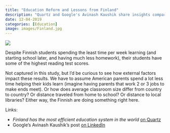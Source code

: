 ```yaml
---
title: "Education Reform and Lessons from Finland"
description: "Quartz and Google's Avinash Kaushik share insights comparing national education systems, test performance, and time spent on learning."
date: 12-04-2019
categories: [Education]
image: images/Finland.jpg
---
```


![](./images/Finland.jpg)

Despite Finnish students spending the least time per week learning (and starting school later, and having much less homework), their students have some of the highest reading test scores.

Not captured in this study, but I'd be curious to see how external factors impact these results. We have to assume American parents spend a lot less time helping their kids learn (imagine having parents that work 2 or 3 jobs to make ends meet). Or how does average classroom size differ from country to country? Or distance traveled from home to school? Or distance to local libraries? Either way, the Finnish are doing something right here.

Links:

* _Finland has the most efficient education system in the world_ [on Quartz](https://qz.com/1759598/finland-has-the-most-efficient-education-system-in-the-world/)
* Google's Avinash Kaushik's post [on LinkedIn](https://www.linkedin.com/posts/akaushik_education-reform-is-a-huge-underappreciated-activity-6608081280791912448-bZ_T)